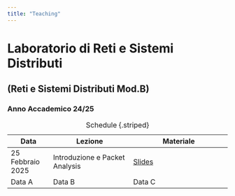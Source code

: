 ```yaml
---
title: "Teaching"
---
```


# Laboratorio di Reti e Sistemi Distributi 

## (Reti e Sistemi Distributi Mod.B)

### Anno Accademico 24/25

| Data             | Lezione                          | Materiale                                |
|------------------|----------------------------------|------------------------------------------|
| 25 Febbraio 2025 | Introduzione e Packet Analysis   | [Slides](../documents/labresid_1.pdf)    |
| Data A   | Data B   | Data C    |

: Schedule {.striped}


